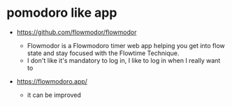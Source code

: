 # pomodoro like app

- https://github.com/flowmodor/flowmodor
  - Flowmodor is a Flowmodoro timer web app helping you get into flow state and stay focused with the Flowtime Technique.
  - I don't like it's mandatory to log in, I like to log in when I really want to

- https://flowmodoro.app/
  - it can be improved

